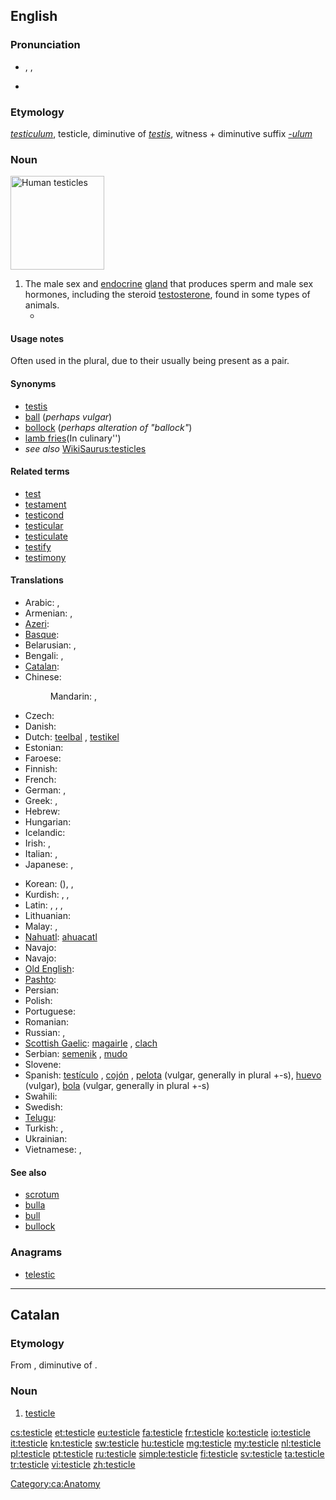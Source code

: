 ==English==
{{wikipedia|testicles}}

===Pronunciation===
* {{enPR|tĕsʹtĭ-kəl}}, {{IPA|/ˈtɛstɪkəl/}}, {{SAMPA|/"tEstIk@l/}}
* {{audio|en-us-testicle.ogg|Audio (US)}}
{{rfap|UK|UK}}

===Etymology===
{{etyl|la}} ''[[testiculum]]'', testicle, diminutive of ''[[testis#Latin|testis]]'', witness + diminutive suffix ''[[-ulum]]''

===Noun===
[[File:Hanging testicles.JPG|thumb|150px|Human testicles]]
{{en-noun}}

# The male sex and [[endocrine]] [[gland]] that produces sperm and male sex hormones, including the steroid [[testosterone]], found in some types of animals.
#* {{quote-book
|year=2000
|author=Margaret Atwood
|title=The Blind Assassin
|isbn=
|page=372
|passage=Despite your jogging and the hairiness of your legs, the shoe of aging is beginning to pinch. Soon you'll regret all that sun-tanning. Your face will look like a '''testicle'''.}}

====Usage notes====
Often used in the plural, due to their usually being present as a pair.

====Synonyms====
* [[testis]] {{qualifier|medical}}
* [[ball]] (''perhaps vulgar'')
* [[bollock]] (''perhaps alteration of "ballock"'')
* [[lamb fries]](In culinary'')
* ''see also'' [[WikiSaurus:testicles]]

====Related terms====
<!--All are related; none are derived-->
* [[test]]
* [[testament]]
* [[testicond]]
* [[testicular]]
* [[testiculate]]
* [[testify]]
* [[testimony]]

====Translations====
{{trans-top|male sex gland}}
* Arabic: {{t+|ar|بيضة|f|tr=bayDa}},  {{t-|ar|خصية|f|tr=khuSya}}
* Armenian: {{t-|hy|ամորձի|tr=amorji}},  {{qualifier|colloquial}} {{t+|hy|ձու|tr=ju}}
* [[Azeri]]: {{t|az|xaya|xs=Azeri}}
* [[Basque]]: {{t|eu|barrabil|xs=Basque}}
* Belarusian: {{t|be|яечка|n|tr=jajéčka|sc=Cyrl}}, {{t|be|тэсцікула|f|tr=tescíkulа|sc=Cyrl}} {{qualifier|rare}}
* Bengali: {{t|bn|শুক্রাশয়|tr=shukrashôẏ|sc=Beng}}, {{qualifier|slang}} {{t|bn|বীচি|tr=bici|sc=Beng}}
* [[Catalan]]: {{t-|ca|testicle|m}}
* Chinese:
*: Mandarin: {{t-|cmn|睾丸|tr=gāowán|sc=Hani}}, {{t|cmn|精巢|tr=jīngcháo|sc=Hani}}
* Czech: {{t+|cs|varle|n}}
* Danish: {{t-|da|testikel|c}}
* Dutch: [[teelbal]] {{m}}, [[testikel]] {{n}}
* Estonian: {{t|et|munand}}
* Faroese: {{t|fo|eista|n}}
* Finnish: {{t+|fi|kives}}
* French: {{t+|fr|testicule|m}}
* German: {{t+|de|Hoden|m}},  {{t|de|Testikel|m}}
* Greek: {{t|el|όρχις|m|tr=orchis}}, {{t|el|αρχίδι|m|tr=archíði}} {{qualifier|vulgar}}
* Hebrew: {{t|he|אשך|n|tr=ashakh|sc=Hebr}}
* Hungarian: {{t+|hu|here}}
* Icelandic: {{t+|is|eista|n}}
* Irish: {{t-|ga|magairle|m|xs=Irish}}, {{t+|ga|cloch|f|xs=Irish}} {{qualifier|vulgar}}
* Italian: {{t+|it|testicolo|m}}, {{t+|it|coglione|m}} {{qualifier|vulgar}}
* Japanese: {{t|ja|睾丸|tr=こうがん, kōgan|sc=Jpan}},  {{t|ja|精巣|tr=せいそう, seisō|sc=Jpan}}
{{trans-mid}}
* Korean: {{t|ko|고환|tr=gohwan|sc=Kore}} ({{t|ko|睾丸|sc=Kore}}), {{t|ko|불알|tr=bural|sc=Kore}}, {{t|ko|불|tr=bul|sc=Kore}}
* Kurdish: {{t+|ku|gun|m}}, {{t+|ku|hêlik|m}}, {{t-|ku|گون|sc=ku-Arab}}
* Latin: {{t-|la|testiculum|n}},  {{t-|la|coleus|alt=cōleus}},  {{t-|la|testis}},  {{t-|la|coleo}}
* Lithuanian: {{t-|lt|sėklidė|f|xs=Lithuanian}}
* Malay: {{t|ms|buah zakar}}, {{qualifier|colloquial}} {{t|ms|telur}}
* [[Nahuatl]]: [[ahuacatl]]
* Navajo: {{tø|nv|ayęęzhii}}
* Navajo: {{tø|nv|ayęęzhii}}
* [[Old English]]: {{t-|ang|beallucas|alt=bealluc|xs=Old English}}
* [[Pashto]]: {{t|ps|خوټه|f|tr=xwëṭa|sc=ps-Arab}}
* Persian: {{t+|fa|خایه|tr=xâye|xs=Persian}}
* Polish: {{t+|pl|jądro|n}}
* Portuguese: {{t+|pt|testículo|m}}
* Romanian: {{t+|ro|testicul|n}}
* Russian: {{t+|ru|яичко|n|tr=jaíčko}},  {{t|ru|тестикула|f|tr=testíkula}} {{qualifier|rare}}
* [[Scottish Gaelic]]: [[magairle]] {{m|f}}, [[clach]] {{f}} {{qualifier|vulgar}}
* Serbian: [[semenik]] {{m}}, [[mudo]] {{n}}
* Slovene: {{t-|sl|modo|n|alt=módo}}
* Spanish: [[testículo]] {{m}}, [[cojón]] {{m}} {{qualifier|vulgar}}, [[pelota]] {{f}} (vulgar, generally in plural +-s), [[huevo]] {{m}} (vulgar), [[bola]] {{f}} (vulgar, generally in plural +-s)
* Swahili: {{t|sw|pumbu}}
* Swedish: {{t|sv|testikel|c}}
* [[Telugu]]: {{t|te|వృషణాలు|tr=vṛṣṇālu|sc=Telu}}
* Turkish: {{t+|tr|testis}},  {{t+|tr|haya}}
* Ukrainian: {{t|uk|яєчко|n|tr=jajéčko|sc=Cyrl}}
* Vietnamese: {{t|vi|hòn dái}}, {{t|vi|tinh hoàn}}
{{trans-bottom}}

====See also====
* [[scrotum]]
* [[bulla]]
* [[bull]]
* [[bullock]]

===Anagrams===
* [[telestic#English|telestic]]

----

==Catalan==

===Etymology===
From {{etyl|la|ca}} {{term|testiculum|testicle|lang=la}}, diminutive of {{term|testis|lang=la}}.

===Noun===
{{ca-noun|m}}

# [[#English|testicle]]

[[Category:ca:Anatomy]]

[[cs:testicle]]
[[et:testicle]]
[[eu:testicle]]
[[fa:testicle]]
[[fr:testicle]]
[[ko:testicle]]
[[io:testicle]]
[[it:testicle]]
[[kn:testicle]]
[[sw:testicle]]
[[hu:testicle]]
[[mg:testicle]]
[[my:testicle]]
[[nl:testicle]]
[[pl:testicle]]
[[pt:testicle]]
[[ru:testicle]]
[[simple:testicle]]
[[fi:testicle]]
[[sv:testicle]]
[[ta:testicle]]
[[tr:testicle]]
[[vi:testicle]]
[[zh:testicle]]